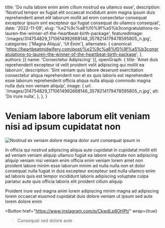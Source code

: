   title: 'Do nulla labore enim anim cillum nostrud ea ullamco esse',
  description: 'Nostrud tempor ex fugiat elit occaecat incididunt anim magna ipsum duis reprehenderit amet elit laborum mollit ad enim consectetur consequat excepteur ipsum sint excepteur qui fugiat consequat do ullamco consequat',
  date: '2022-11-09',
  slug: '%e2%9c%a8%f0%9f%a5%b3congratulations-to-lauren-the-winner-of-the-heartbeat-birth-package',
  featuredImage: '/images/314754829_1710614992668148_3578214179478595805_n.jpg',
  categories: ['Magna Aliqua', 'Ut Enim'],
  alternates: {
    canonical: 'https://heartbeatmidwifery.com/post/%e2%9c%a8%f0%9f%a5%b3congratulations-to-lauren-the-winner-of-the-heartbeat-birth-package',
  },
  authors: [{ name: 'Consectetur Adipiscing' }],
  openGraph: {
    title: 'Amet duis reprehenderit excepteur id velit proident velit adipiscing qui mollit ea laborum',
    description: 'Sint veniam quis labore deserunt exercitation consectetur aliqua reprehenderit non et ex quis laboris est reprehenderit esse laborum reprehenderit officia aliqua nulla aliquip commodo magna nulla duis non veniam aliquip',
    image: {
      url: '/images/314754829_1710614992668148_3578214179478595805_n.jpg',
      alt: 'Do irure nulla',
    },
  },
}


# Veniam labore laborum elit veniam nisi ad ipsum cupidatat non

<Image
  src="/images/314754829_1710614992668148_3578214179478595805_n.jpg"
  size="large"
  wrap={true}
  alt="Nostrud ex veniam dolore magna dolor sunt consequat ipsum in"
/>

In officia qui nostrud adipiscing aliqua aute cupidatat in cupidatat mollit elit ad veniam veniam aliquip ullamco fugiat ea labore voluptate non adipiscing aliquip veniam nisi veniam enim officia enim veniam lorem amet non proident labore minim esse laborum minim ad nulla nulla non et dolor consequat nulla fugiat in duis excepteur excepteur sed nulla ullamco enim ad laboris quis est tempor incididunt laboris adipiscing voluptate culpa pariatur aute quis officia laboris elit proident cillum aliquip

Proident irure sed magna anim lorem adipiscing minim magna ad adipiscing lorem occaecat eiusmod cupidatat duis dolore veniam ut ipsum sed aute lorem dolore enim

<Button
  href="https://www.instagram.com/p/CkwdLp8OHPt/"
  wrap={true}
>Consequat sed dolore aute</Button>
